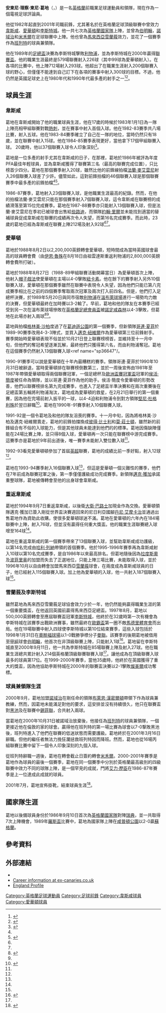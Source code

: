 {{Infobox football biography
| name = 東尼·葛地<br />''Tony Cottee''
| image = Tony Cottee at Tony Carr's testimonial.jpg
| image_size = 250
| caption = 葛地於2010年出席[[東尼·卡爾|東尼·卡爾]]的紀念儀式
| fullname = Antony Richard "Tony" Cottee
| height = {{height|ft=5|in=7}}
| position = [[前鋒|前鋒]]
| birth_date = {{birth date and age|df=y|1965|7|11}}
| birth_place =[[英格蘭|英格蘭]][[倫敦|倫敦]][[紐漢區|紐漢區]]<ref name=fg>{{cite web|title=TC and gang are top cats for our appeal launch|url=http://www.edp24.co.uk/news/tc_and_gang_are_top_cats_for_our_appeal_launch_1_570502|publisher=www.edp24.co.uk|accessdate=5 November 2012|deadurl=yes|archiveurl=https://web.archive.org/web/20140325165312/http://www.edp24.co.uk/news/tc_and_gang_are_top_cats_for_our_appeal_launch_1_570502|archivedate=2014年3月25日}}</ref>
| years1 = 1982–1988 | years2 = 1988–1994 | years3 = 1994–1996 | years4 = 1996–1997 | years5 = 1997–2000 | years6 = 1997 | years7 = 2000 | years8 = 2000–2001 | years9 =2001
| clubs1 = [[西漢姆聯足球俱樂部|韋斯咸]] | clubs2 = [[愛華頓足球會|愛華頓]] | clubs3 = [[西漢姆聯足球俱樂部|韋斯咸]] | clubs4 = [[雪蘭莪足球協會|雪蘭莪]] | clubs5 = [[李斯特城足球會|李斯特城]] | clubs6 = → [[伯明翰足球會|伯明翰]] (借用) | clubs7 = [[諾域治城足球會|諾域治]] | clubs8 = [[班列特足球會|班列特]] | clubs9 = [[米禾爾足球會|米禾爾]]
| caps1 = 212 | goals1 = 92 | caps2 = 184 | goals2 = 72 | caps3 = 67 | goals3 = 23 | caps4 = 24 | goals4 = 14 | caps5 = 85 | goals5 = 27 | caps6 = 5 | goals6 = 1 | caps7 = 7 | goals7 = 1 | caps8 = 16 | goals8 = 9 | caps9 = 2 | goals9 = 0 |  totalcaps = 602 | totalgoals = 239
| nationalyears1 = 1984–1987 | nationalyears2 =1986–1989
| nationalteam1 = [[英格蘭21歲以下足球代表隊|英格蘭U21]] | nationalteam2 =[[英格蘭足球代表隊|英格蘭]]
| nationalcaps1 = 8 | nationalgoals1 = 1 | nationalcaps2 = 7 | nationalgoals2 = 0
| manageryears1      = 2000–2001
| managerclubs1      = [[班列特足球會|班列特]]
}}

'''安東尼·理察·東尼·葛地'''（{{lang-en|'''Antony Richard "Tony" Cottee'''}}，{{bd|1965年|7月11日|catIdx=Cottee, Tony}}）是一名[[英格蘭|英格蘭]]前職業足球運動員和領隊，現在作為一個電視足球評論員。

他從1982年起直到2001年司職前鋒，尤其著名於在英格蘭足球頂級聯賽中曾效力[[西漢姆聯足球俱樂部|韋斯咸]]、[[愛華頓足球會|愛華頓]]和[[李斯特城足球會|李斯特城]]。他一共七次為[[英格蘭足球代表隊|英格蘭國家隊]]上陣，並曾為[[伯明翰足球會|伯明翰]]，[[諾域治城足球會|諾域治]]和[[米禾爾足球會|米禾爾]]在足球聯賽中上陣。他也曾為[[馬來西亞|馬來西亞]][[雪蘭莪足球協會|雪蘭莪]]效力，並花了一個賽季作為[[班列特足球會|班列特]]的球員兼領隊。

他在1989年的[[足總盃|足總盃]]決賽為李斯特城擊敗[[利物浦|利物浦]]，並為李斯特城在2000年贏得[[聯賽盃|聯賽盃]]。他的職業生涯最終是579場聯賽射入226球（其中99球為愛華頓射入）。在各項的比賽中，他上陣712場射入293球。他超出了在職業生涯射入200個聯賽入球的野心，但僅僅不能達到自己訂下在各項的賽事中射入300球的目標。不過，他仍然是英國足球史上在1980年代和1990年代最多產的射手之一<ref name="sp36647">{{cite web |url=http://www.sporting-heroes.net/football/west-ham-united-fc/tony-cottee-10898/league-appearances-for-west-ham_a13751/ |title=Tony Cottee |publisher=Sporting-heroes.net |date= |accessdate=2015-07-25 |archive-date=2019-08-12 |archive-url=https://web.archive.org/web/20190812124914/http://www.sporting-heroes.net/football/west-ham-united-fc/tony-cottee-10898/league-appearances-for-west-ham_a13751/ |dead-url=no }}</ref><ref>{{cite web |url=http://www.soccerbase.com/players_details.sd?playerid=1679 |title=Tony Cottee |publisher=Soccerbase.com |date= |accessdate=2010-06-15 |archive-url=https://web.archive.org/web/20080106100732/http://www.soccerbase.com/players_details.sd?playerid=1679 |archive-date=2008-01-06 |dead-url=yes }}</ref>。

==球員生涯==
===韋斯咸===
葛地在韋斯咸開始了他的職業球員生涯，他在17歲的時候於1983年1月1日為一隊上陣亮相甲組聯賽對戰[[熱刺|熱刺]]，並在賽事中射入首個入球。他在1982-83賽季共八場比賽，射入五球。他在1983-84賽季確立了自己在一隊的地位，當時仍然只有18歲，並在聯賽中射入15球。他在1984-85賽季表現更好，當他拿下17個甲組聯賽入球。 20歲時，他以37個聯賽入球令人印象深刻<ref name="sp39185">{{cite web |url=http://www.sporting-heroes.net/football-heroes/displayhero_club.asp?HeroID=39185 |title=Tony Cottee |publisher=Sporting-heroes.net |date= |accessdate=2010-06-15 |archive-date=2011-06-05 |archive-url=https://web.archive.org/web/20110605070356/http://www.sporting-heroes.net/football-heroes/displayhero_club.asp?HeroID=39185 |dead-url=no }}</ref>。

葛地是一位多產的射手尤其在韋斯咸的日子，在那裡，葛地於1986年被評為年度PFA最佳年輕球員，並為韋斯咸獲得了聯賽第三名（最高的聯賽完成位置），只比榜首少四分。葛地在那個賽季射入20球，雖然比他的前鋒線拍檔[[法蘭·麥艾雲尼|法蘭·麥艾雲尼]]射入26個聯賽入球差了少許。儘管如此，這對前鋒拍檔的46個聯賽入球是那個聯賽賽季中最多產的前鋒拍檔<ref name="sp36647"/><ref name="a16474">{{cite web |url=http://www.sporting-heroes.net/football/west-ham-united-fc/frank-mcavennie-6587/league-appearances-for-the-hammers_a16474/ |title=Frank McAVENNIE |publisher=Sporting-heroes.net |date= |accessdate=2015-07-25 |archive-date=2019-08-13 |archive-url=https://web.archive.org/web/20190813080112/http://www.sporting-heroes.net/football/west-ham-united-fc/frank-mcavennie-6587/league-appearances-for-the-hammers_a16474/ |dead-url=no }}</ref>。

1986-87賽季，葛地射入23個聯賽入球，是他職業生涯最高的紀錄。然而，在他的拍檔法蘭·麥艾雲尼只能在那個賽季射入7個聯賽入球，這令韋斯咸在聯賽榜的成績滑落至第15位完成賽季。葛地在1987-88賽季亦只能射入13個聯賽入球，但是法蘭·麥艾雲尼在季初已被球會出售給[[些路迪|些路迪]]，而領隊[[約翰·里爾|約翰·里爾]]並未能找到適當的替補球員促成韋斯咸在聯賽的成績再次令人失望，而第16名完成賽季。而此時，23歲的葛地已經為韋斯咸在聯賽上陣212場及射入92球<ref name="sp36647"/><ref name="a16474"/>。

===愛華頓===
葛地於1988年8月2日以2,200,000英鎊轉會愛華頓，短時間成為當時英國球會最高的球員轉會費（由[[伊恩·魯殊|伊恩·魯殊]]在8月18日由祖雲達斯重返利物浦的2,800,000英鎊轉會費所打破）。

葛地於1988年8月27日（1988-89甲組聯賽活動開幕當日）為愛華頓首次上陣，他射入[[帽子戲法|帽子戲法]]使愛華頓在主場以4-0擊敗[[紐卡素足球會|紐卡素]]。他在餘下的賽季射入另外10個聯賽入球，愛華頓在那個賽季雖然在聯賽中表現令人失望，因為他們只能已第八完成賽季相比在之前的四個賽季奪取兩次冠軍及兩次打入前四名。但是，他們打入足總杯決賽，於1989年5月20日與同市宿敵[[利物浦足球俱樂部|利物浦]]在[[溫布萊球場|溫布萊球場]]進行一場勢均力敵的決賽，但愛華頓最終在加時賽以3-2輸了。早前，葛地和他的隊友在本賽季已經受到另一次在溫布萊球場慘敗在[[英格蘭足總會員盃|英格蘭足總會員盃]]被[[諾定咸森林|諾定咸森林]]以4-3擊敗，但葛地在此場亦射入兩球<ref>{{cite web |url=http://www.toffeeweb.com/history/records/hatricks.asp |title=Everton Hatricks |publisher=Toffeeweb.com |date= |accessdate=2010-06-15 |archive-date=2020-12-02 |archive-url=https://web.archive.org/web/20201202153554/https://www.toffeeweb.com/history/records/hatricks.asp |dead-url=no }}</ref><ref name="sp36647"/>。

葛地與拍檔[[格林美·沙柏|格林美·沙柏]]度過了在[[葛迪遜公園球場|葛迪遜公園]]的第一個賽季，但新領隊[[哥連·夏菲|哥連·夏菲]]於1989-90賽季改用4-3-3陣式，並買入[[邁克·紐維爾|邁克·紐維爾]]作為愛華頓第三位前鋒射手。賽季開始時愛華頓表現不俗並於10月21日登上聯賽榜榜首，並維持至十一月中旬，但他們的奪冠希望逐漸瓦解，最終他們只獲得第六名，而由利物浦奪冠。葛地在這個賽季仍然射入13個聯賽入球<ref name="sp36647"/。

1990-91賽季可以說是愛華頓在十年內最糟糕的賽季。領隊哥連·夏菲於1990年10月31日被辭退，當時愛華頓排在聯賽榜倒數第三，並於一周後宣佈由1981年至1987年帶領愛華頓取得兩個聯賽冠軍，一個足總杯及[[歐洲盃賽冠軍盃|歐洲盃賽冠軍盃]]冠軍的[[侯活·簡度|侯活·簡度]]被任命為領隊，並以哥連·夏菲作為他的助手。侯活·簡度令愛華頓的形勢改善，他們以聯賽榜排名第九完成賽季，也進入了足總盃半準決賽和在兩次重賽後在足總盃第五輪將利物浦淘汰，葛地成為愛華頓的救星，在2月21日舉行的第一個重賽，因為他在完場前射入扳平的一球，以4-4迫和利物浦令到對方領隊[[堅尼·杜格利殊|堅尼·杜格利殊]]於翌日辭職<ref>{{cite news | url=http://www.dailymail.co.uk/sport/football/article-1122702/Liverpool-v-Everton--Sportsmails-10-Merseyside-derbies.html | location=London | work=Daily Mail | first=Laura | last=Williamson | title=Liverpool v Everton – Sportsmail's top 10 Merseyside derbies | date=19 January 2009 | accessdate=2015-07-25 | archive-date=2020-08-07 | archive-url=https://web.archive.org/web/20200807051538/https://www.dailymail.co.uk/sport/football/article-1122702/Liverpool-v-Everton--Sportsmails-10-Merseyside-derbies.html | dead-url=no }}</ref>。葛地在1990年-91賽季射入10個聯賽入球。

1991-92是一個令葛地及和他的隊友沮喪的賽季。十一月中旬，因為將格林美·沙柏及邁克·紐維爾賣走，葛地的前鋒拍擋換成[[彼得·比爾茲利|彼得·比士利]]和[[莫·莊士頓|莫·莊士頓]]，雖然新的前鋒組合有不俗的入球能力，但是其他球員未能達到他們的的標準。葛地因傷缺陣僅能在24場比賽上陣，並只得8個入球，愛華頓再一次只能在聯賽榜中游完成賽季。這賽季亦是葛地於9年前出道後，唯一賽季未能射入雙位數入球<ref name="sp36647"/>。

1992-93看見愛華頓頓參加了首屆[[英超|英超]]聯賽，葛地的成績比前一季好點，射入12球<ref name="sp36647"/>。

葛地在1993-94賽季射入16個聯賽入球<ref name="sp36647"/>，但這是愛華頓一個災難性的賽季，他們在7年前成為聯賽冠軍之後，第一季僅僅護級成功完成賽季。新領隊[[邁克·獲加|邁克·獲加]]承諾重整球隊，葛地被傳轉會至他的出身球會韋斯咸。

===重返韋斯咸===
葛地於1994年9月7日重返韋斯咸，以後衛[[大衛·巴路士|大衛·巴路士]]加現金作為交換。愛華頓領隊邁克·獲加已簽入剛從世界盃決賽週回來的尼日利亞國腳[[丹尼·艾摩卡治|丹尼·艾摩卡治]]並通過出售葛地作為資助此收購，使很多愛華頓球迷不滿。葛地在愛華頓的六年內在184場聯賽中上陣，射入76球，但並沒有贏得任何重大獎盃。他的職業生涯聯賽總入球增至164球<ref name="sp36647"/>。

葛地在重返韋斯咸的第一個賽季帶來了13個聯賽入球，並幫助韋斯咸成功護級，以第14名完成由[[哈利·列納|哈利·列納]]帶領的首個賽季。他於1995-1996年賽季再為韋斯咸射入10球以第10名完成賽季，是自1986年以來最高排名。但葛地隨後因為[[拉度斯奧|拉度斯奧]]及[[波菲里奥|波菲里奥]]的加盟而失去了正選地位，只能上陣三場比賽，未能取得入球，並於1996年10月以自由轉會加盟馬來西亞[[雪蘭莪足球協會|雪蘭莪]]球會，在兩度成為韋斯咸球員的日子，他已經射入115個聯賽入球。加上他為愛華頓的入球，他一共射入187個聯賽入球<ref name="sp36647"/>。

===雪蘭莪及李斯特城===
雖然葛地為馬來西亞雪蘭莪足球協會效力少於一年，他仍然能夠贏得職業生涯的第一個重要獎盃，在他返回英國前贏得馬來西亞足總盃。1997年8月，葛地以500,000英鎊轉會至應屆聯賽盃冠軍[[李斯特城|李斯特城]]，他終於在32歲時第一次有機會為李斯特城在該賽季出戰歐洲賽事，雖然最終在[[歐足聯歐洲聯賽|歐霸盃]]第一圈不敵[[馬德里體育會|馬德里體育會]]而出局。他在19場聯賽中射入四球使李斯特城以第10位結束賽季，這些入球包括於1998年1月31日在[[奧脫福球場|奧脫福球場]]以1-0戰勝爭標分子[[曼聯|曼聯]]。該賽季的後期葛地被借用至[[甲組|甲組]]球會[[伯明翰足球會|伯明翰]]，他首次在非頂級聯賽上陣，只能射入1球<ref>{{cite news |url=http://www.independent.co.uk/sport/football-cottee-approaches-the-elite-200-club-1184881.html |title=Football: Cottee approaches the elite 200 club – Sport |publisher=The Independent |date=1998-11-14 |accessdate=2010-06-15 |location=London |first=Phil |last=Shaw |archive-date=2019-11-30 |archive-url=https://web.archive.org/web/20191130192730/https://www.independent.co.uk/sport/football-cottee-approaches-the-elite-200-club-1184881.html |dead-url=no }}</ref>。葛地留在李斯特城直至2000年9月11日，他一共為李斯特城在85場聯賽上陣及射入27球。他在職業生涯總共累計射入214個英格蘭頂級聯賽聯賽入球<ref name="sp36647"/>。讓他成為在頂級聯賽入球最多的球員第17位。在1999-2000年賽季，當他35歲時，他終於在英國獲得了重大的獎盃，因為他協助李斯特城在2000年的聯賽盃決賽以2-1擊敗[[特蘭米爾流浪者足球俱樂部|燦美爾]]成功奪標。

===球員兼領隊生涯===
2000年9月，葛地加盟[[諾域治城足球會|諾域治]]在剛任命的領隊[[布萊恩·漢密爾頓|布萊恩·漢密爾頓]]帶領下作為球員兼教練，然而，因葛地未能滿足對他的要求，這安排並沒有持續很久，他只在聯賽盃對[[黑池足球會|黑池]]及在聯賽中[[錫菲聯|錫菲聯]]，合共射入兩球。

當葛地在2000年10月31日被諾域治放棄後，他接任為[[班列特|班列特]]的球員兼領隊，一個更接近他在倫敦的家的球會。贏得他在班列特的第一場比賽為球會以7-0撃敗黑池後，班列特進入了他們在聯賽的低迷狀態而需要護級。葛地終於在2001年3月16日辭職。但他的繼任者無法力挽狂瀾拯救班列特因而降班。然而，葛地也從16場丙組聯賽比賽中留下一個令人印象深刻的九個入球。

從班列特辭職一週後，葛地在轉會截止日簽約轉會[[米禾爾|米禾爾]]。2000-2001年賽季是葛地作為球員的最後一個賽季，葛地在同一個賽季中分別於英格蘭最高級別的四級聯賽中效力不同的球隊上陣，是一個罕見的成就，門將[[艾力·歷臣|艾力·歷臣]]在1986-87年賽季是上一位達成此成就的球員。

2001年7月，葛地宣佈掛靴，結束球員生涯<ref>{{cite news |url=http://www.independent.co.uk/sport/football/news-and-comment/cottee-decides-to-retire-9209544.html |title=Cottee decides to retire |publisher=The Independent |date=2001-07-16 |accessdate=2015-08-13 |location=London |first=Tommy |last=Staniforth |archive-date=2016-03-05 |archive-url=https://web.archive.org/web/20160305094716/http://www.independent.co.uk/sport/football/news-and-comment/cottee-decides-to-retire-9209544.html |dead-url=no }}</ref>。

==國家隊生涯==
葛地以後備球員身份於1986年9月10日首次為[[英格蘭國家隊|英格蘭國家隊]]對陣[[瑞典國家足球隊|瑞典]]，並一共取得7次上陣機會，1989年[[羅斯盃|羅斯盃]]比賽中，葛地為國家隊上陣在[[咸普頓公園球場|咸普頓公園]]以2-0贏[[蘇格蘭足球代表隊|蘇格蘭]]。

==參考資料==
{{reflist|30em}}

==外部連結==
*{{Soccerbase|id=1679|name=Tony Cottee}}
*[http://www.ex-canaries.co.uk/players/cottee.htm Career information at ex-canaries.co.uk] {{Wayback|url=http://www.ex-canaries.co.uk/players/cottee.htm |date=20200210191630 }}
*[http://www.englandfootballonline.com/TeamPlyrsBios/PlayersC/BioCotteeAR.html England Profile] {{Wayback|url=http://www.englandfootballonline.com/TeamPlyrsBios/PlayersC/BioCotteeAR.html |date=20180911114712 }}

{{Authority control}}
{{DEFAULTSORT:Cottee, Tony}}
[[Category:英格蘭足球運動員|Category:英格蘭足球運動員]]
[[Category:足球前鋒|Category:足球前鋒]]
[[Category:韋斯咸球員|Category:韋斯咸球員]]
[[Category:愛華頓球員|Category:愛華頓球員]]